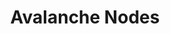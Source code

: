 ---
title: Avalanche Nodes
description: CLI commands for running and managing Node operations.
index: true
---